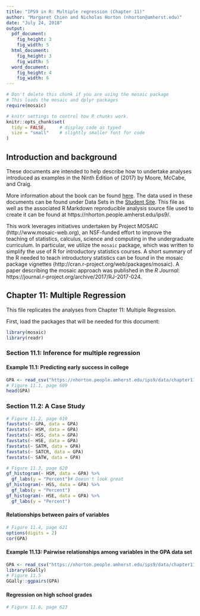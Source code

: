 ```yaml
---
title: "IPS9 in R: Multiple regression (Chapter 11)"
author: "Margaret Chien and Nicholas Horton (nhorton@amherst.edu)"
date: "July 24, 2018"
output: 
  pdf_document:
    fig_height: 3
    fig_width: 5
  html_document:
    fig_height: 3
    fig_width: 5
  word_document:
    fig_height: 4
    fig_width: 6
---
```



```r
# Don't delete this chunk if you are using the mosaic package
# This loads the mosaic and dplyr packages
require(mosaic)
```

```r
# knitr settings to control how R chunks work.
knitr::opts_chunk$set(
  tidy = FALSE,     # display code as typed
  size = "small"    # slightly smaller font for code
)
```

## Introduction and background 

These documents are intended to help describe how to undertake analyses introduced 
as examples in the Ninth Edition of \emph{Introduction to the Practice of Statistics} (2017) by Moore, McCabe, and Craig.

More information about the book can be found [here](https://macmillanlearning.com/Catalog/product/introductiontothepracticeofstatistics-ninthedition-moore).
The data used in these documents can be found under Data Sets in the [Student Site](https://www.macmillanlearning.com/catalog/studentresources/ips9e?_ga=2.29224888.526668012.1531487989-1209447309.1529940008#). This
file as well as the associated R Markdown reproducible analysis source file used to create it can be found at https://nhorton.people.amherst.edu/ips9/.

This work leverages initiatives undertaken by Project MOSAIC (http://www.mosaic-web.org), an NSF-funded effort to improve the teaching of statistics, calculus, science and computing in the undergraduate curriculum. In particular, we utilize the `mosaic` package, which was written to simplify the use of R for introductory statistics courses. A short summary of the R needed to teach introductory statistics can be found in the mosaic package vignettes (http://cran.r-project.org/web/packages/mosaic).  A paper describing the mosaic approach was published in the *R Journal*: https://journal.r-project.org/archive/2017/RJ-2017-024.
  
## Chapter 11: Multiple Regression
This file replicates the analyses from Chapter 11: Multiple Regression.

First, load the packages that will be needed for this document: 

```r
library(mosaic)
library(readr)
```

### Section 11.1: Inference for multiple regression

#### Example 11.1: Predicting early success in college

```r
GPA <- read_csv("https://nhorton.people.amherst.edu/ips9/data/chapter11/EG11-01GPA.csv")
# Figure 11.1, page 609
head(GPA)
```

### Section 11.2: A Case Study

```r
# Figure 11.2, page 619
favstats(~ GPA, data = GPA)
favstats(~ HSM, data = GPA)
favstats(~ HSS, data = GPA)
favstats(~ HSE, data = GPA)
favstats(~ SATM, data = GPA)
favstats(~ SATCR, data = GPA)
favstats(~ SATW, data = GPA)
```

```r
# Figure 11.3, page 620
gf_histogram(~ HSM, data = GPA) %>%
  gf_labs(y = "Percent")# Doesn't look great
gf_histogram(~ HSS, data = GPA) %>%
  gf_labs(y = "Percent")
gf_histogram(~ HSE, data = GPA) %>%
  gf_labs(y = "Percent")
```

#### Relationships between pairs of variables

```r
# Figure 11.4, page 621
options(digits = 2)
cor(GPA)
```

#### Example 11.13: Pairwise relationships among variables in the GPA data set

```r
GPA <- read_csv("https://nhorton.people.amherst.edu/ips9/data/chapter11/EX11-13GPA.csv")
library(GGally)
# Figure 11.5
GGally::ggpairs(GPA)
```

#### Regression on high school grades

```r
# Figure 11.6, page 623
```
